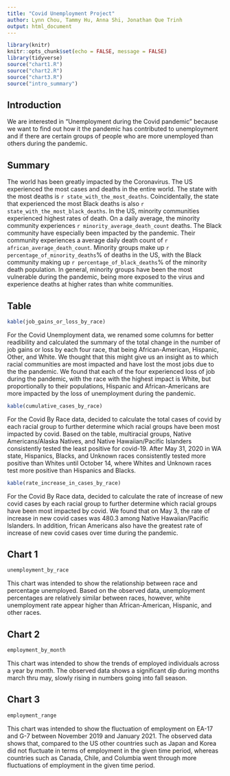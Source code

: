 ```yaml
---
title: "Covid Unemployment Project"
author: Lynn Chou, Tammy Hu, Anna Shi, Jonathan Que Trinh
output: html_document
---
```


```r
library(knitr)
knitr::opts_chunk$set(echo = FALSE, message = FALSE)
library(tidyverse)
source("chart1.R")
source("chart2.R")
source("chart3.R")
source("intro_summary")
```

## Introduction
We are interested in “Unemployment during the Covid pandemic” because we want 
to find out how it the pandemic has contributed to unemployment and if there 
are certain groups of people who are more unemployed than others during the 
pandemic.


## Summary 
The world has been greatly impacted by the Coronavirus. The US experienced the
most cases and deaths in the entire world. The state with the most deaths is 
`r state_with_the_most_deaths`. Coincidentally, the state that experienced the 
most Black deaths is also `r state_with_the_most_black_deaths`. In the US, minority 
communities experienced highest rates of death. On a daily average, the minority 
community experiences `r minority_average_death_count` deaths. The Black community 
have especially been impacted by the pandemic. Their community experiences a average daily 
death count of `r african_average_death_count`. Minority groups make up
`r percentage_of_minority_deaths`% of deaths in the US, with the Black community making up
`r percentage_of_black_deaths`% of the minority death population. In general, minority groups
have been the most vulnerable during the pandemic, being more exposed to the virus and experience 
deaths at higher rates than white communities.

## Table 

```r
kable(job_gains_or_loss_by_race)
```

For the Covid Unemployment data, we renamed some columns for better
readibility and calculated the summary of the total change in the number of
job gains or loss by each four race, that being African-American, Hispanic, 
Other, and White. We thought that this might give us an insight as to
which racial communities are most impacted and have lost the most jobs due to
the the pandemic.
We found that each of the four experienced loss of job during the 
pandemic, with the race with the highest impact is White, but proportionally
to their populations, Hispanic and African-Americans are more impacted by the
loss of unemployment during the pandemic.


```r
kable(cumulative_cases_by_race)
```

For the Covid By Race data, decided to calculate the total cases of covid
by each racial group to further determine which racial groups have been 
most impacted by covid. Based on the table, multiracial groups, 
Native Americans/Alaska Natives, and Native Hawaiian/Pacific Islanders
consistently tested the least positive for covid-19. After May 31, 2020 in 
WA state, Hispanics, Blacks, and Unknown races consistently tested more 
positive than Whites until October 14, where Whites and Unknown races
test more positive than Hispanics and Blacks.


```r
kable(rate_increase_in_cases_by_race)
```


For the Covid By Race data, decided to calculate the rate of increase of new 
covid cases by each racial group to further determine which racial groups 
have been most impacted by covid. We found that on May 3, the rate
of increase in new covid cases was 480.3 among Native Hawaiian/Pacific
Islanders. In addition, frican Americans also have the greatest rate of 
increase of new covid cases over time during the pandemic.



## Chart 1

```r
unemployment_by_race
```

This chart was intended to show the relationship between race and percentage unemployed. Based on the observed data, unemployment percentages are relatively similar between races, however, white unemployment rate appear higher than African-American, Hispanic, and other races.


## Chart 2
```r
employment_by_month
```

This chart was intended to show the trends of employed individuals across a year by month. The observed data shows a significant dip during months march thru may, slowly rising in numbers going into fall season. 


## Chart 3
```r
employment_range
```


This chart was intended to show the fluctuation of employment on EA-17 and G-7 between November 2019 and January 2021. The observed data shows that, compared to the US other countries such as Japan and Korea did not fluctuate in terms of employment in the given time period, whereas countries such as Canada, Chile, and Columbia went through more fluctuations of employment in the given time period. 


